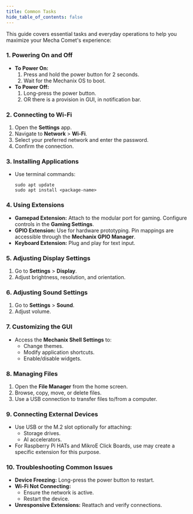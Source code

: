 ```yaml
---
title: Common Tasks
hide_table_of_contents: false
---
```


This guide covers essential tasks and everyday operations to help you maximize your Mecha Comet's experience:


### 1. **Powering On and Off**

- **To Power On:**
    1. Press and hold the power button for 2 seconds.
    2. Wait for the Mechanix OS to boot.
- **To Power Off:**
    1. Long-press the power button.
    2. OR there is a provision in GUI, in notification bar. 

### 2. **Connecting to Wi-Fi**

1. Open the **Settings** app.
2. Navigate to **Network** > **Wi-Fi**.
3. Select your preferred network and enter the password.
4. Confirm the connection.

### 3. **Installing Applications**

- Use terminal commands:
    
    ```
    sudo apt update
    sudo apt install <package-name>
    ```
    

### 4. **Using Extensions**

- **Gamepad Extension:** Attach to the modular port for gaming. Configure controls in the **Gaming Settings**.
- **GPIO Extension:** Use for hardware prototyping. Pin mappings are accessible through the **Mechanix GPIO Manager**.
- **Keyboard Extension:** Plug and play for text input.

### 5. **Adjusting Display Settings**

1. Go to **Settings** > **Display**.
2. Adjust brightness, resolution, and orientation.

### 6. **Adjusting Sound Settings**

1. Go to **Settings** > **Sound**.
2. Adjust volume.

### 7. **Customizing the GUI**

- Access the **Mechanix Shell Settings** to:
    - Change themes.
    - Modify application shortcuts.
    - Enable/disable widgets.

### 8. **Managing Files**

1. Open the **File Manager** from the home screen.
2. Browse, copy, move, or delete files.
3. Use a USB connection to transfer files to/from a computer.

### 9. **Connecting External Devices**

- Use USB or the M.2 slot optionally for attaching:
    - Storage drives.
    - AI accelerators.
- For Raspberry Pi HATs and MikroE Click Boards, use may create a specific extension for this purpose.

### 10. **Troubleshooting Common Issues**

- **Device Freezing:** Long-press the power button to restart.
- **Wi-Fi Not Connecting:**
    - Ensure the network is active.
    - Restart the device.
- **Unresponsive Extensions:** Reattach and verify connections.